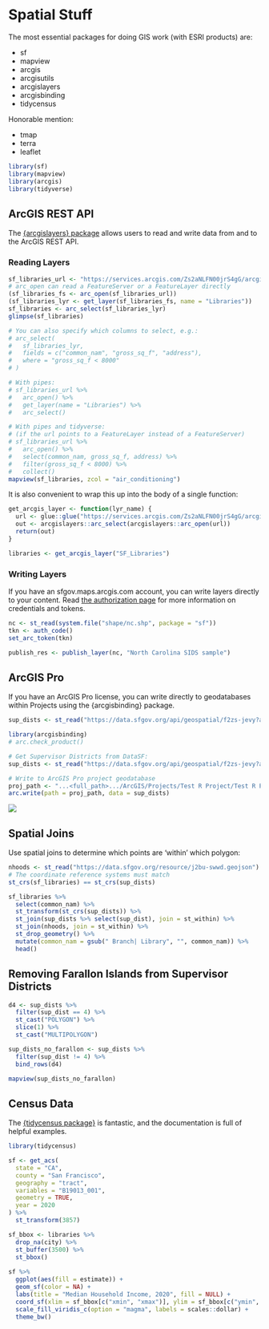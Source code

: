 # Spatial Stuff

The most essential packages for doing GIS work (with ESRI products) are:

* sf
* mapview
* arcgis
* arcgisutils
* arcgislayers
* arcgisbinding
* tidycensus

Honorable mention:

* tmap
* terra
* leaflet

```r
library(sf)
library(mapview)
library(arcgis)
library(tidyverse)
```

## ArcGIS REST API

The [{arcgislayers} package](https://github.com/R-ArcGIS/arcgislayers) allows users to read and write data from and to the ArcGIS REST API. 

### Reading Layers

```r
sf_libraries_url <- "https://services.arcgis.com/Zs2aNLFN00jrS4gG/arcgis/rest/services/SF_Libraries/FeatureServer"
# arc_open can read a FeatureServer or a FeatureLayer directly
(sf_libraries_fs <- arc_open(sf_libraries_url))
(sf_libraries_lyr <- get_layer(sf_libraries_fs, name = "Libraries"))
sf_libraries <- arc_select(sf_libraries_lyr)
glimpse(sf_libraries)

# You can also specify which columns to select, e.g.:
# arc_select(
#   sf_libraries_lyr,
#   fields = c("common_nam", "gross_sq_f", "address"),
#   where = "gross_sq_f < 8000"
# )

# With pipes:
# sf_libraries_url %>% 
#   arc_open() %>% 
#   get_layer(name = "Libraries") %>% 
#   arc_select()

# With pipes and tidyverse:
# (if the url points to a FeatureLayer instead of a FeatureServer)
# sf_libraries_url %>% 
#   arc_open() %>% 
#   select(common_nam, gross_sq_f, address) %>% 
#   filter(gross_sq_f < 8000) %>% 
#   collect()
mapview(sf_libraries, zcol = "air_conditioning")
```

It is also convenient to wrap this up into the body of a single function:

```r
get_arcgis_layer <- function(lyr_name) {
  url <- glue::glue("https://services.arcgis.com/Zs2aNLFN00jrS4gG/arcgis/rest/services/{lyr_name}/FeatureServer/0")
  out <- arcgislayers::arc_select(arcgislayers::arc_open(url))
  return(out)
}

libraries <- get_arcgis_layer("SF_Libraries")
```

### Writing Layers

If you have an sfgov.maps.arcgis.com account, you can write layers directly to your content. Read [the authorization page](https://r.esri.com/r-bridge-site/location-services/connecting-to-a-portal.html) for more information on credentials and tokens. 

```r
nc <- st_read(system.file("shape/nc.shp", package = "sf"))
tkn <- auth_code()
set_arc_token(tkn)

publish_res <- publish_layer(nc, "North Carolina SIDS sample")
```


## ArcGIS Pro

If you have an ArcGIS Pro license, you can write directly to geodatabases within Projects using the {arcgisbinding} package.

```r
sup_dists <- st_read("https://data.sfgov.org/api/geospatial/f2zs-jevy?accessType=DOWNLOAD&method=export&format=GeoJSON")
```


```r
library(arcgisbinding)
# arc.check_product()

# Get Supervisor Districts from DataSF:
sup_dists <- st_read("https://data.sfgov.org/api/geospatial/f2zs-jevy?accessType=DOWNLOAD&method=export&format=GeoJSON")

# Write to ArcGIS Pro project geodatabase
proj_path <- "...<full_path>.../ArcGIS/Projects/Test R Project/Test R Project.gdb/sup_dist"
arc.write(path = proj_path, data = sup_dists)
```

![](assets/arcgisbinding.png){fig-align="center"}


## Spatial Joins

Use spatial joins to determine which points are 'within' which polygon:

```r
nhoods <- st_read("https://data.sfgov.org/resource/j2bu-swwd.geojson")
# The coordinate reference systems must match
st_crs(sf_libraries) == st_crs(sup_dists)

sf_libraries %>% 
  select(common_nam) %>% 
  st_transform(st_crs(sup_dists)) %>% 
  st_join(sup_dists %>% select(sup_dist), join = st_within) %>% 
  st_join(nhoods, join = st_within) %>% 
  st_drop_geometry() %>% 
  mutate(common_nam = gsub(" Branch| Library", "", common_nam)) %>% 
  head()
```


## Removing Farallon Islands from Supervisor Districts

```r
d4 <- sup_dists %>% 
  filter(sup_dist == 4) %>% 
  st_cast("POLYGON") %>% 
  slice(1) %>% 
  st_cast("MULTIPOLYGON")

sup_dists_no_farallon <- sup_dists %>% 
  filter(sup_dist != 4) %>% 
  bind_rows(d4)

mapview(sup_dists_no_farallon)

```

## Census Data

The [{tidycensus package}](https://walker-data.com/tidycensus/) is fantastic, and the documentation is full of helpful examples. 

```r
library(tidycensus)

sf <- get_acs(
  state = "CA",
  county = "San Francisco",
  geography = "tract",
  variables = "B19013_001",
  geometry = TRUE,
  year = 2020
) %>% 
  st_transform(3857)

sf_bbox <- libraries %>% 
  drop_na(city) %>% 
  st_buffer(3500) %>% 
  st_bbox()
  
sf %>%
  ggplot(aes(fill = estimate)) + 
  geom_sf(color = NA) + 
  labs(title = "Median Household Income, 2020", fill = NULL) +
  coord_sf(xlim = sf_bbox[c("xmin", "xmax")], ylim = sf_bbox[c("ymin", "ymax")], expand = TRUE) +
  scale_fill_viridis_c(option = "magma", labels = scales::dollar) +
  theme_bw()
```


